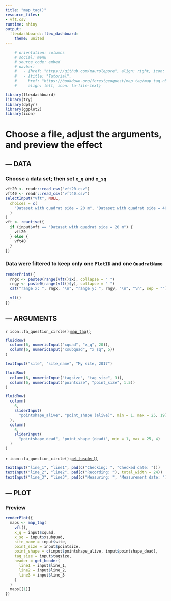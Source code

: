 ```yaml
---
title: "map_tag()"
resource_files:
- vft.csv
runtime: shiny
output:
  flexdashboard::flex_dashboard:
    theme: united
---
```


```r
    # orientation: columns
    # social: menu
    # source_code: embed
    # navbar:
    #   - {href: "https://github.com/maurolepore", align: right, icon: fa-user}
    #   - {title: "Tutorial", 
    #     href: "https://bookdown.org/forestgeoguest/map_tag/map_tag.nb.html",
    #     align: left, icon: fa-file-text}
```


```r
library(flexdashboard)
library(try)
library(dplyr)
library(ggplot2)
library(icon)
```

Choose a file, adjust the arguments, and preview the effect
=======================================================================

--- DATA {data-width=350}
-----------------------------------------------------------------------

### Choose a data set; then set `x_q` and `x_sq` {data-height=10}

```r
vft20 <- readr::read_csv("vft20.csv")
vft40 <- readr::read_csv("vft40.csv")
selectInput("vft", NULL, 
  choices = c(
    "Dataset with quadrat side = 20 m", "Dataset with quadrat side = 40 m"
  )
)
vft <- reactive({
  if (input$vft == "Dataset with quadrat side = 20 m") {
    vft20
  } else {
    vft40
  }
})
```

### Data were filtered to keep only one `PlotID` and one `QuadratName` {data-height=90}

```r
renderPrint({
  rngx <- paste0(range(vft()$x), collapse = " ")
  rngy <- paste0(range(vft()$y), collapse = " ")
  cat("range x: ", rngx, "\n", "range y: ", rngy, "\n", "\n", sep = "")
  
  vft()
})
```

--- ARGUMENTS {data-width=250}
-----------------------------------------------------------------------

`r icon::fa_question_circle()` [`map_tag()`](https://forestgeo.github.io/try/reference/map_tag.html)

```r
fluidRow(
  column(6, numericInput("xquad", "x_q", 20)),
  column(6, numericInput("xsubquad", "x_sq", 5))
)

textInput("site", "site_name", "My site, 2017")

fluidRow(
  column(6, numericInput("tagsize", "tag_size", 3)),
  column(6, numericInput("pointsize", "point_size", 1.5))
)

fluidRow(
  column(
    6, 
    sliderInput(
      "pointshape_alive", "point_shape (alive)", min = 1, max = 25, 19)
  ),
  column(
    6, 
    sliderInput(
      "pointshape_dead", "point_shape (dead)", min = 1, max = 25, 4)
  )
)
```

`r icon::fa_question_circle()` [`get_header()`](https://forestgeo.github.io/try/reference/get_header.html)

```r
textInput("line_1", "line1", pad(c("Checking: ", "Checked date: ")))
textInput("line_2", "line2", pad(c("Recording: "), total_width = 24))
textInput("line_3", "line3", pad(c("Measuring: ", "Measurement date: ")))
```

--- PLOT {data-width=350}
-----------------------------------------------------------------------

### Preview

```r
renderPlot({
  maps <- map_tag(
    vft(), 
    x_q = input$xquad,
    x_sq = input$xsubquad,
    site_name = input$site,
    point_size = input$pointsize,
    point_shape = c(input$pointshape_alive, input$pointshape_dead),
    tag_size = input$tagsize,
    header = get_header(
      line1 = input$line_1,
      line2 = input$line_2,
      line3 = input$line_3
    )
  )
  maps[[1]]
})
```


